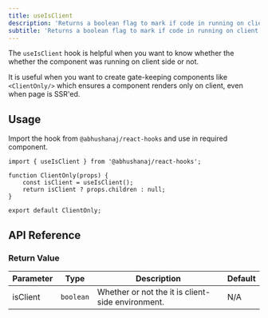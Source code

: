 ```yaml
---
title: useIsClient
description: 'Returns a boolean flag to mark if code in running on client side.'
subtitle: 'Returns a boolean flag to mark if code in running on client side.'
---
```



The `useIsClient` hook is helpful when you want to know whether the whether the component was running on client side or not.

It is useful when you want to create gate-keeping components like `<ClientOnly/>` which ensures a component renders only on client, even when page is SSR'ed.

<DemoWrapper title="useIsClient">
	<Example client:load />
</DemoWrapper>

## Usage

Import the hook from `@abhushanaj/react-hooks` and use in required component.

```tsx title="./src/ClientOnly.tsx" ins={1,4} mark="useIsClient"
import { useIsClient } from '@abhushanaj/react-hooks';

function ClientOnly(props) {
	const isClient = useIsClient();
	return isClient ? props.children : null;
}

export default ClientOnly;
```

## API Reference

### Return Value

| Parameter | Type      | Description                                       | Default |
| --------- | --------- | ------------------------------------------------- | ------- |
| isClient  | `boolean` | Whether or not the it is client-side environment. | N/A     |
